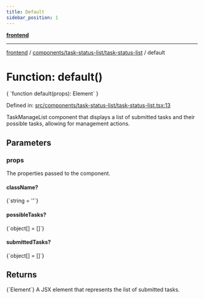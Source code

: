 ```yaml
---
title: Default
sidebar_position: 1
---
```



[**frontend**](../../../..)

***

[frontend](../../../..) / [components/task-status-list/task-status-list](..) / default

# Function: default()

<CodeBlock language="ts">
{ `function default(props): Element` }
</CodeBlock>

Defined in: [src/components/task-status-list/task-status-list.tsx:13](https://github.com/svsticky/CommitteeClash/blob/e5fd1c9fb89fe447a4c38e43ebba51eb1e51230c/frontend/src/components/task-status-list/task-status-list.tsx#L13)

TaskManageList component that displays a list of submitted tasks
and their possible tasks, allowing for management actions.

## Parameters

### props

The properties passed to the component.

#### className?
<CodeBlock language="ts">
{`string = ''`}
</CodeBlock>

#### possibleTasks?
<CodeBlock language="ts">
{`object[] = []`}
</CodeBlock>

#### submittedTasks?
<CodeBlock language="ts">
{`object[] = []`}
</CodeBlock>

## Returns
<CodeBlock language="ts">
{`Element`}
</CodeBlock>
A JSX element that represents the list of submitted tasks.
